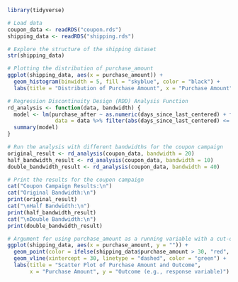 ```r
library(tidyverse)

# Load data
coupon_data <- readRDS("coupon.rds")
shipping_data <- readRDS("shipping.rds")

# Explore the structure of the shipping dataset
str(shipping_data)

# Plotting the distribution of purchase_amount
ggplot(shipping_data, aes(x = purchase_amount)) +
  geom_histogram(binwidth = 5, fill = "skyblue", color = "black") +
  labs(title = "Distribution of Purchase Amount", x = "Purchase Amount", y = "Frequency")

# Regression Discontinuity Design (RDD) Analysis Function
rd_analysis <- function(data, bandwidth) {
  model <- lm(purchase_after ~ as.numeric(days_since_last_centered) + factor(coupon),
               data = data %>% filter(abs(days_since_last_centered) <= bandwidth))
  summary(model)
}

# Run the analysis with different bandwidths for the coupon campaign
original_result <- rd_analysis(coupon_data, bandwidth = 20)
half_bandwidth_result <- rd_analysis(coupon_data, bandwidth = 10)
double_bandwidth_result <- rd_analysis(coupon_data, bandwidth = 40)

# Print the results for the coupon campaign
cat("Coupon Campaign Results:\n")
cat("Original Bandwidth:\n")
print(original_result)
cat("\nHalf Bandwidth:\n")
print(half_bandwidth_result)
cat("\nDouble Bandwidth:\n")
print(double_bandwidth_result)

# Argument for using purchase_amount as a running variable with a cut-off at 30€
ggplot(shipping_data, aes(x = purchase_amount, y = "")) +
  geom_point(color = ifelse(shipping_data$purchase_amount > 30, "red", "blue")) +
  geom_vline(xintercept = 30, linetype = "dashed", color = "green") +
  labs(title = "Scatter Plot of Purchase Amount and Outcome",
       x = "Purchase Amount", y = "Outcome (e.g., response variable)")


```